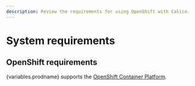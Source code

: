 ```yaml
---
description: Review the requirements for using OpenShift with Calico.
---
```




# System requirements

<ReqsSys orch='OpenShift' />

## OpenShift requirements

{variables.prodname} supports the [OpenShift Container Platform](https://docs.openshift.com/).

<ReqsKernel />
